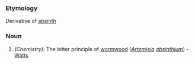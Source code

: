 ===Etymology===
Derivative of [[absinth]]
===Noun===
#''(Chemistry):'' The bitter principle of [[wormwood]] (''[[Artemisia]] [[absinthium]]'') -  [[Watts]]